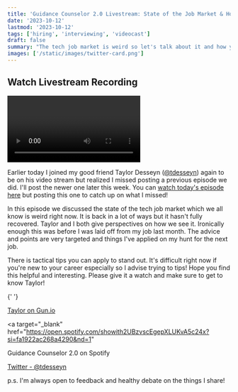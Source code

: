 ```yaml
---
title: 'Guidance Counselor 2.0 Livestream: State of the Job Market & How to Stand Out with Taylor Desseyn'
date: '2023-10-12'
lastmod: '2023-10-12'
tags: ['hiring', 'interviewing', 'videocast']
draft: false
summary: "The tech job market is weird so let's talk about it and how you can stand out on your job search."
images: ['/static/images/twitter-card.png']
---
```


## Watch Livestream Recording

<Video
  title="Guidance Counselor 2.0 Livestream: State of the Tech Job Market & Standing Out When Finding a Job with Taylor Desseyn"
  url="https://www.youtube.com/embed/3BwciHgKNtg?si=VmPIipsNUEYo613j"
/>

Earlier today I joined my good friend Taylor Desseyn (<a target="_blank" href="https://www.twitter.com/tdesseyn">@tdesseyn</a>) again to be on his video stream but realized I missed posting a previous episode we did. I'll post the newer one later this week. You can [watch today's episode here](https://www.linkedin.com/video/live/urn:li:ugcPost:7117515782959345664/) but posting this one to catch up on what I missed!

In this episode we discussed the state of the tech job market which we all know is weird right now. It is back in a lot of ways but it hasn't fully recovered. Taylor and I both give perspectives on how we see it. Ironically enough this was before I was laid off from my job last month. The advice and points are very targeted and things I've applied on my hunt for the next job.

There is tactical tips you can apply to stand out. It's difficult right now if you're new to your career especially so I advise trying to tips! Hope you find this helpful and interesting. Please give it a watch and make sure to get to know Taylor!

{' '}

<a target="_blank" href="https://gun.io/taylor/">
  Taylor on Gun.io
</a>

<a
  target="_blank"
  href="https://open.spotify.com/showith2UBzvscEgepXLUKvA5c24x?si=fa1922ac268a4290&nd=1"
>
  Guidance Counselor 2.0 on Spotify
</a>

<a target="_blank" href="https://www.twitter.com/tdesseyn">
  Twitter - @tdesseyn
</a>

p.s. I'm always open to feedback and healthy debate on the things I share!
